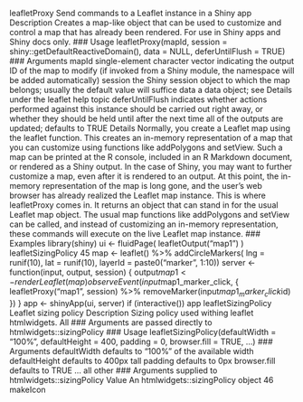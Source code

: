 
leafletProxy Send commands to a Leaflet instance in a Shiny app
Description
Creates a map-like object that can be used to customize and control a map that has already been
rendered. For use in Shiny apps and Shiny docs only.
### Usage
leafletProxy(mapId, session = shiny::getDefaultReactiveDomain(),
data = NULL, deferUntilFlush = TRUE)
### Arguments
mapId single-element character vector indicating the output ID of the map to modify
(if invoked from a Shiny module, the namespace will be added automatically)
session the Shiny session object to which the map belongs; usually the default value will
suffice
data a data object; see Details under the leaflet help topic
deferUntilFlush
indicates whether actions performed against this instance should be carried out
right away, or whether they should be held until after the next time all of the
outputs are updated; defaults to TRUE
Details
Normally, you create a Leaflet map using the leaflet function. This creates an in-memory representation
of a map that you can customize using functions like addPolygons and setView. Such a
map can be printed at the R console, included in an R Markdown document, or rendered as a Shiny
output.
In the case of Shiny, you may want to further customize a map, even after it is rendered to an output.
At this point, the in-memory representation of the map is long gone, and the user’s web browser has
already realized the Leaflet map instance.
This is where leafletProxy comes in. It returns an object that can stand in for the usual Leaflet
map object. The usual map functions like addPolygons and setView can be called, and instead
of customizing an in-memory representation, these commands will execute on the live Leaflet map
instance.
### Examples
library(shiny)
ui <- fluidPage(
leafletOutput("map1")
)
leafletSizingPolicy 45
map <- leaflet() %>% addCircleMarkers(
lng = runif(10),
lat = runif(10),
layerId = paste0("marker", 1:10))
server <- function(input, output, session) {
output$map1 <- renderLeaflet(map)
observeEvent(input$map1_marker_click, {
leafletProxy("map1", session) %>%
removeMarker(input$map1_marker_click$id)
})
}
app <- shinyApp(ui, server)
if (interactive()) app
leafletSizingPolicy Leaflet sizing policy
Description
Sizing policy used withing leaflet htmlwidgets. All ### Arguments are passed directly to htmlwidgets::sizingPolicy
### Usage
leafletSizingPolicy(defaultWidth = "100%", defaultHeight = 400,
padding = 0, browser.fill = TRUE, ...)
### Arguments
defaultWidth defaults to "100%" of the available width
defaultHeight defaults to 400px tall
padding defaults to 0px
browser.fill defaults to TRUE
... all other ### Arguments supplied to htmlwidgets::sizingPolicy
Value
An htmlwidgets::sizingPolicy object
46 makeIcon
